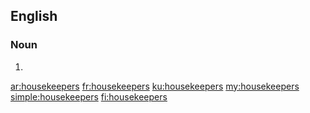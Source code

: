 ==English==

===Noun===
{{head|en|noun plural form}}

# {{plural of|housekeeper|lang=en}}

[[ar:housekeepers]]
[[fr:housekeepers]]
[[ku:housekeepers]]
[[my:housekeepers]]
[[simple:housekeepers]]
[[fi:housekeepers]]